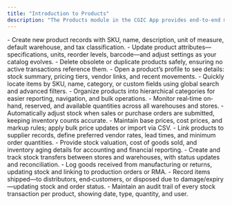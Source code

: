 ```yaml
---
title: "Introduction to Products"
description: "The Products module in the CGIC App provides end‐to‐end management of your inventory items—defining, organizing, tracking stock, pricing, vendor relationships, and movement—ensuring accurate data for operations and finance."
---
```


<CardGroup cols={2}>
  <Card title="Add Product" icon="circle-plus" iconType="duotone" href="https://cgic.mintlify.app/core-features/products/add-product">
    - Create new product records with SKU, name, description, unit of measure, default warehouse, and tax classification.
  </Card>
  <Card title="Edit Product" icon="heart-circle-minus" iconType="duotone" href="https://cgic.mintlify.app/core-features/products/edit-product">
    - Update product attributes—specifications, units, reorder levels, barcode—and adjust settings as your catalog evolves.
  </Card>
  <Card title="Remove Product" icon="delete-left" iconType="duotone" href="https://cgic.mintlify.app/core-features/products/delete-product">
    - Delete obsolete or duplicate products safely, ensuring no active transactions reference them.
  </Card>
  <Card title="View Product" icon="eye" iconType="duotone" href="https://cgic.mintlify.app/core-features/products/view-product">
    - Open a product’s profile to see details: stock summary, pricing tiers, vendor links, and recent movements.
  </Card>
  <Card title="Search Products" icon="magnifying-glass-location" iconType="duotone" href="https://cgic.mintlify.app/core-features/products/search-products">
    - Quickly locate items by SKU, name, category, or custom fields using global search and advanced filters.
  </Card>
  <Card title="Manage Categories" icon="clock-eight" iconType="duotone" href="https://cgic.mintlify.app/core-features/products/manage-categories">
    - Organize products into hierarchical categories for easier reporting, navigation, and bulk operations.
  </Card>
  <Card title="Track Stock Levels" icon="train-track" iconType="duotone" href="https://cgic.mintlify.app/core-features/products/track-stock-levels">
    - Monitor real‐time on‐hand, reserved, and available quantities across all warehouses and stores.
  </Card>
  <Card title="Sync Orders Inventory" icon="object-group" iconType="duotone" href="https://cgic.mintlify.app/core-features/products/sync-orders-inventory">
    - Automatically adjust stock when sales or purchase orders are submitted, keeping inventory counts accurate.
  </Card>
  <Card title="Update Pricing" icon="arrow-up-from-square" iconType="duotone" href="https://cgic.mintlify.app/core-features/products/update-pricing">
    - Maintain base prices, cost prices, and markup rules; apply bulk price updates or import via CSV.
  </Card>
  <Card title="Manage Vendors" icon="people-dress-simple" iconType="duotone" href="https://cgic.mintlify.app/core-features/products/manage-vendors">
    - Link products to supplier records, define preferred vendor rates, lead times, and minimum order quantities.
  </Card>
  <Card title="Financial Product Data" icon="database" iconType="duotone" href="https://cgic.mintlify.app/core-features/products/financial-product-data">
    - Provide stock valuation, cost of goods sold, and inventory aging details for accounting and financial reporting.
  </Card>
  <Card title="Transfer Inventory" icon="file-invoice" iconType="duotone" href="https://cgic.mintlify.app/core-features/products/transfer-inventory">
    - Create and track stock transfers between stores and warehouses, with status updates and reconciliation.
  </Card>
  <Card title="Track Inbound Products" icon="chart-mixed" iconType="duotone" href="https://cgic.mintlify.app/core-features/products/track-inbound-products">
    - Log goods received from manufacturing or returns, updating stock and linking to production orders or RMA.
  </Card>
  <Card title="Track Outbound Products" icon="aperture" iconType="duotone" href="https://cgic.mintlify.app/core-features/products/track-outbound-products">
    - Record items shipped—to distributors, end‐customers, or disposed due to damage/expiry—updating stock and order status.
  </Card>
  <Card title="Product Movement Log" icon="chart-radar" iconType="duotone" href="https://cgic.mintlify.app/core-features/products/product-movement-log">
    - Maintain an audit trail of every stock transaction per product, showing date, type, quantity, and user.
  </Card>
</CardGroup>